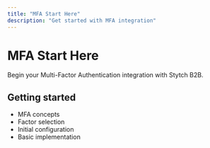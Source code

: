 ```yaml
---
title: "MFA Start Here"
description: "Get started with MFA integration"
---
```


# MFA Start Here

Begin your Multi-Factor Authentication integration with Stytch B2B.

## Getting started

- MFA concepts
- Factor selection
- Initial configuration
- Basic implementation
